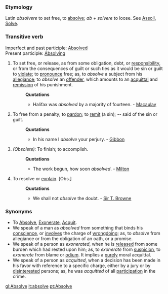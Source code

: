 ===Etymology===
Latin ''absolvere'' to set free, to [[absolve]]; ''ab'' + ''solvere'' to loose. See [[Assoil]], [[Solve]].
===Transitive verb===
Imperfect and past participle: [[Absolved]] <br>
Present participle: [[Absolving]]
#To set free, or release, as from some obligation, debt, or [[responsibility]], or from the consequences of guilt or such ties as it would be sin or guilt to [[violate]]; to [[pronounce]] free; as, to ''absolve'' a subject from his [[allegiance]]; to ''absolve'' an [[offender]], which amounts to an [[acquittal]] and [[remission]] of his punishment.
#:'''Quotations'''
#:*Halifax was ''absolved'' by a majority of fourteen. - [[Macaulay]]
#To free from a penalty; to [[pardon]]; to [[remit]] (a sin); -- said of the sin or guilt.
#:'''Quotations'''
#:*In his name I ''absolve'' your perjury. - [[Gibbon]]
#''(Obsolete):'' To finish; to accomplish.
#:'''Quotations'''
#:*The work begun, how soon ''absolved''. - [[Milton]]
#To resolve or [[explain]]. [Obs.]
#:'''Quotations'''
#:*We shall not ''absolve'' the doubt. - [[Sir T. Browne]]
===Synonyms===
*To [[Absolve]], [[Exonerate]], [[Acquit]]. 
*We speak of a man as ''absolved'' from something that binds his [[conscience]], or [[involves]] the charge of [[wrongdoing]]; as, to ''absolve'' from allegiance or from the obligation of an oath, or a promise. 
*We speak of a person as ''exonerated'', when he is [[released]] from some burden which had rested upon him; as, to ''exonerate'' from [[suspicion]], to ''exonerate'' from blame or [[odium]]. It implies a [[purely]] moral acquittal. 
*We speak of a person as ''acquitted'', when a decision has been made in his favor with reference to a specific charge, either by a jury or by [[disinterested]] persons; as, he was ''acquitted'' of all [[participation]] in the crime.

[[gl:Absolve]]
[[it:absolve]]
[[pt:Absolve]]